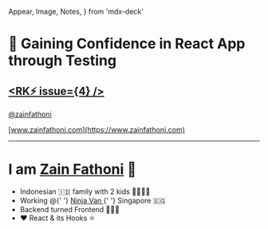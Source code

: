   Appear,
  Image,
  Notes,
} from 'mdx-deck'

# 🧪 Gaining Confidence in React App through Testing

## [<RK⚡️ issue={4} />](https://reactknowledgeable.org/meetups/4/)

[@zainfathoni](https://twitter.com/zainfathoni)

[www.zainfathoni.com](https://www.zainfathoni.com)

---

# I am [Zain Fathoni](https://www.zainfathoni.com) 🤝

<ul>
  <Appear>
    <li>
      Indonesian 🇮🇩 family with 2 kids
      👨‍👩‍👧‍👦
    </li>
    <li>
      Working @{' '}
      <a href="https://www.ninjavan.co">
        Ninja Van
      </a>{' '}
      Singapore 🇸🇬
    </li>
    <li>Backend turned Frontend 👨🏻‍💻</li>
    <li>❤️ React & its Hooks ⚛️</li>
  </Appear>
</ul>

